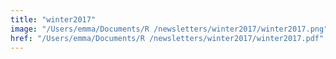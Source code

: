```yaml
---
title: "winter2017"
image: "/Users/emma/Documents/R /newsletters/winter2017/winter2017.png"
href: "/Users/emma/Documents/R /newsletters/winter2017/winter2017.pdf"
---
```

